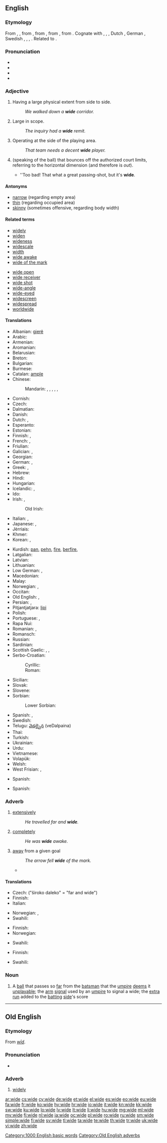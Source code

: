 ==English==

===Etymology===
From {{etyl|enm|en}} {{term|wid|lang=enm}}, {{term|wyd|lang=enm}}, from {{etyl|ang|en}} {{term|wid|wīd|wide, vast, broad, long; distant, far|lang=ang}}, from {{etyl|gem-pro|en}} {{recons|wīdaz|lang=gem-pro}}, from {{etyl|ine-pro|en}} {{recons|wī-||apart, asunder, in two|lang=ine-pro}}, from {{etyl|ine-pro|en}} {{recons|weye-||to drive, separate|lang=ine-pro}}. Cognate with {{etyl|sco|-}} {{term|wyd|lang=sco}}, {{term|wid||of great extent; vast|lang=sco}}, {{etyl|fy|-}} {{term|wiid||broad; wide|lang=fy}}, Dutch {{term|wijd||wide; large; broad|lang=nl}}, German {{term|weit||far; wide; broad|lang=de}}, Swedish {{term|vid||wide|lang=sv}}, {{etyl|is|-}} {{term|víður||wide|lang=is}}, {{etyl|la|-}} {{term|divido|dīvidō|separate, sunder|lang=la}}, {{etyl|la|-}} {{term|vito|vītō|avoid, shun|lang=la}}. Related to {{l|en|widow}}.

===Pronunciation===
* {{IPA|/waɪd/}}
* {{audio|en-us-wide.ogg|Audio (US)}}
* {{audio|En-uk-wide.ogg|Audio (UK)}}
* {{rhymes|aɪd}}

===Adjective===
{{en-adj|wid|er}}

# Having a large physical extent from side to side.
#: ''We walked down a '''wide''' corridor.''
# Large in scope.
#: ''The inquiry had a '''wide''' remit.''
# {{context|sports|lang=en}} Operating at the side of the playing area.
#: ''That team needs a decent '''wide''' player.''
# {{context|tennis|lang=en}} (speaking of the ball) that bounces off the authorized court limits, referring to the horizontal dimension (and therefore is ''out''). 
#* ''Too bad! That what a great passing-shot, but it's '''wide'''. 

====Antonyms====
* [[narrow]] (regarding empty area)
* [[thin]] (regarding occupied area)
* [[skinny]] (sometimes offensive, regarding body width)

====Related terms====
{{top2}}
* [[widely]]
* [[widen]]
* [[wideness]]
* [[widescale]]
* [[width]]
* [[wide awake]]
* [[wide of the mark]]
{{mid2}}
* [[wide open]]
* [[wide receiver]]
* [[wide shot]]
* [[wide-angle]]
* [[wide-eyed]]
* [[widescreen]]
* [[widespread]]
* [[worldwide]]
{{bottom}}

====Translations====
{{trans-top|having a large physical extent from side to side}}
* Albanian: [[gjerë]]
* Arabic: {{t-|ar|واسع|tr=wāsiʿ|sc=Arab}}
* Armenian: {{t-|hy|լայն|tr=layn|sc=Armn}}
* Aromanian: {{t-|rup|largu}}
* Belarusian: {{t-|be|шырокі|tr=šyróki|sc=Cyrl}}
* Breton: {{t+|br|ledan}}
* Bulgarian: {{t+|bg|широк|tr=širók|sc=Cyrl}}
* Burmese: {{t+|my|ကျယ်|tr=kyè|sc=Mymr}}
* Catalan: [[ample]]
* Chinese:
*: Mandarin: {{t|cmn|寬|sc=Hani}}, {{t|cmn|宽|tr=kuān|sc=Hani}}, {{t|cmn|寬廣|alt=寬廣的|sc=Hani}}, {{t|cmn|宽广|tr=kuānguǎng de|alt=宽广的|sc=Hani}}, {{t|cmn|寬闊|alt=寬闊的|sc=Hani}}, {{t|cmn|宽阔|tr=kuānkuò de|alt=宽阔的|sc=Hani}}
* Cornish: {{t-|kw|ledan}}
* Czech: {{t+|cs|široký}}
* Dalmatian: {{tø|dlm|luarc}}
* Danish: {{t+|da|bred}}
* Dutch: {{t+|nl|wijd}}, {{t+|nl|breed}}
* Esperanto: {{t-|eo|larĝa}}
* Estonian: {{t-|et|lai}}
* Finnish: {{t+|fi|leveä}}, {{t+|fi|laaja}}
* French: {{t+|fr|large}}, {{t|fr|grand}}
* Friulian: {{tø|fur|larc}}
* Galician: {{t|gl|largo}}, {{t|gl|ancho}}
* Georgian: {{t|ka|ვრცელი|sc=Geor}}
* German: {{t+|de|breit}}, {{qualifier|poetic}} {{t+|de|weit}}
* Greek: {{t+|el|ευρύς|m|tr=ev̱rýs|sc=Grek}}, {{t-|el|ευρεία|f|tr=ev̱reía|sc=Grek}}
* Hebrew: {{t+|he|רחב|tr=rakhav|sc=Hebr}}
* Hindi: {{t-|hi|चौड़ा|tr=cauṛā|sc=Deva}}
* Hungarian: {{t+|hu|széles}}
* Icelandic: {{t+|is|breiður}}, {{t+|is|víður}}
* Ido: {{t+|io|larja}}
* Irish: {{t-|ga|leathan}}, {{t-|ga|fairsing}}
*: Old Irish: {{tø|sga|lethan}}
* Italian: {{t+|it|largo}}, {{t+|it|ampio}}
* Japanese: {{t+|ja|広い|tr=[[ひろい]], hiroi|sc=Jpan}}, {{t-|ja|幅広い|tr=はばひろい, habahiroi|sc=Jpan}}
* Jèrriais: {{tø|roa-jer|large|m|f}}
* Khmer: {{t+|km|ល្ហ|tr=lhɑɑ|sc=Khmr}}
* Korean: {{t+|ko|넓은|tr=neolbeun|sc=Kore}}, {{t+|ko|넓다|tr=neoldda|sc=Kore}}
{{trans-mid}}
* Kurdish: [[pan]], [[pehn]], [[fire]], [[berfire]], {{t|ku|sc=ku-Arab|پان}}
* Latgalian: {{tø|ltg|plots}}
* Latvian: {{t+|lv|plats}}
* Lithuanian: {{t-|lt|platus}}
* Low German: {{t|nds|breed}}, {{t|nds|breet}}
* Macedonian: {{t-|mk|широк|tr=šírok|sc=Cyrl}}
* Malay: {{t-|ms|lebar}}
* Norwegian: {{t+|no|vid}}, {{t+|no|bred}}
* Occitan: {{t-|oc|larg}}
* Old English: {{t-|ang|wid|alt=wīd}}, {{t-|ang|sid|alt=sīd}}
* Persian: {{t+|fa|پهن|tr=pahn}}, {{t+|fa|گسترده|tr=gostarde}}
* Pitjantjatjara: [[lipi]]
* Polish: {{t+|pl|szeroki}}
* Portuguese: {{t+|pt|largo}}, {{t+|pt|amplo}}
* Rapa Nui: {{tø|rap|lau}}
* Romanian: {{t-|ro|larg}}, {{t-|ro|lat}}
* Romansch: {{t-|rm|lartg}}
* Russian: {{t+|ru|широкий|tr=širókij}}
* Sardinian: {{t-|sc|lalgu}}
* Scottish Gaelic: {{t-|gd|leathann}}, {{t-|gd|farsaing}}, {{qualifier|of specified width}} {{t-|gd|a leud}}
* Serbo-Croatian:
*: Cyrillic: {{t-|sh|широк|alt=шѝрок}}
*: Roman: {{t-|sh|širok|alt=šìrok}}
* Sicilian: {{t+|scn|largu}}
* Slovak: {{t-|sk|široký}}
* Slovene: {{t+|sl|širok}}
* Sorbian:
*: Lower Sorbian: {{tø|dsb|šyroki}}
* Spanish: {{t+|es|ancho}}, {{t|es|amplio}}
* Swedish: {{t+|sv|vid}}
* Telugu: [[వెడల్పైన]] (veDalpaina)
* Thai: {{t+|th|กว้างใหญ่|tr=gwâang yài|sc=Thai}}
* Turkish: {{t+|tr|vasi}}
* Ukrainian: {{t-|uk|широкий|tr=šyrókyj|sc=Cyrl}}
* Urdu: {{t-|ur|چوڑا|tr=cauṛā|sc=ur-Arab}}
* Vietnamese: {{t+|vi|rộng}}
* Volapük: {{t+|vo|vidik}}
* Welsh: {{t+|cy|llydan}}
* West Frisian: {{t|fy|breed}}, {{t|fy|wiid}}
{{trans-bottom}}

{{trans-top|large in scope}}
* Spanish: {{t+|es|amplio}}
{{trans-mid}}
{{trans-bottom}}

{{trans-top|operating at the side of the playing area}}
* Spanish: {{t-|es|lateral}}
{{trans-mid}}
{{trans-bottom}}

{{trans-top|that bounces off the authorized court limits}}
{{trans-mid}}
{{trans-bottom}}

===Adverb===
{{en-adv|wider|widest}}

# [[extensively]]
#: ''He travelled far and '''wide'''.''
# [[completely]]
#: ''He was '''wide''' awake.''
# [[away]] from a given goal
#: ''The arrow fell '''wide''' of the mark.''
#* {{quote-news
|year=2010
|date=December 29
|author=Sam Sheringham
|title=Liverpool 0 - 1 Wolverhampton
|work=BBC
|url=http://news.bbc.co.uk/sport1/hi/football/eng_prem/9308904.stm
|page=
|passage=The Reds carved the first opening of the second period as Glen Johnson's pull-back found David Ngog but the Frenchman hooked '''wide''' from six yards. }}

====Translations====
{{trans-top|extensively}}
* Czech: {{t-|cs|široko}} ("široko daleko" = "far and wide")
* Finnish: {{t-|fi|laajasti}}
* Italian: {{t+|it|largo|m}}
{{trans-mid}}
* Norwegian: {{t-|no|vidt}}, {{t-|no|bredt}}
* Swahili: {{t+|sw|pana}}
{{trans-bottom}}

{{trans-top|completely (with awake)}}
* Finnish: {{t+|fi|täysin}}
* Norwegian: {{t+|no|vid}}
{{trans-mid}}
* Swahili: {{t+|sw|pana}}
{{trans-bottom}}

{{trans-top|away from the given goal}}
* Finnish: {{t+|fi|ohi}}
{{trans-mid}}
* Swahili: {{t+|sw|pana}}
{{trans-bottom}}

===Noun===
{{en-noun}}

# {{context|cricket|lang=en}} A [[ball]] that passes so [[far]] from the [[batsman]] that the [[umpire]] [[deem]]s it [[unplayable]]; the [[arm]] [[signal]] used by an [[umpire]] to signal a wide; the [[extra]] [[run]] added to the [[batting]] [[side]]'s score

[[Category:1000 English basic words]]

----

==Old English==

===Etymology===
From ''[[wid|wīd]]''.

===Pronunciation===
* {{IPA|/wiː.de/|lang=ang}}

===Adverb===
{{head|ang|head=wīde}}

# [[widely]]

[[Category:Old English adverbs]]

[[ar:wide]]
[[cs:wide]]
[[cy:wide]]
[[de:wide]]
[[et:wide]]
[[el:wide]]
[[es:wide]]
[[eo:wide]]
[[eu:wide]]
[[fa:wide]]
[[fr:wide]]
[[ko:wide]]
[[hy:wide]]
[[hr:wide]]
[[io:wide]]
[[it:wide]]
[[kn:wide]]
[[kk:wide]]
[[sw:wide]]
[[ku:wide]]
[[lo:wide]]
[[lv:wide]]
[[lt:wide]]
[[li:wide]]
[[hu:wide]]
[[mg:wide]]
[[ml:wide]]
[[my:wide]]
[[fj:wide]]
[[nl:wide]]
[[ja:wide]]
[[oc:wide]]
[[pl:wide]]
[[ro:wide]]
[[ru:wide]]
[[sm:wide]]
[[simple:wide]]
[[fi:wide]]
[[sv:wide]]
[[tl:wide]]
[[ta:wide]]
[[te:wide]]
[[th:wide]]
[[tr:wide]]
[[uk:wide]]
[[vi:wide]]
[[zh:wide]]